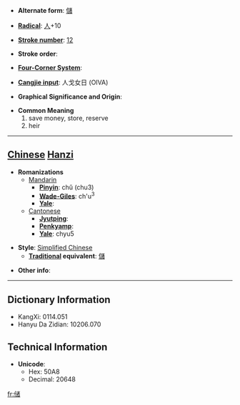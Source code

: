 * '''Alternate form''': [[儲]]

* '''[[Wiktionary:Chinese radical index| Radical]]''': [[Wiktionary:Chinese radical index 人|人]]+10

* '''[[Wiktionary:Chinese total strokes index|Stroke number]]''': [[Wiktionary:Chinese total strokes index 12|12]]

* '''Stroke order''': 

* '''[[Wiktionary:Chinese four corner index|Four-Corner System]]''': 

* '''[[Wiktionary:Chinese Cangjie index|Cangjie input]]''': 人戈女日 (OIVA)

* '''Graphical Significance and Origin''': 

* '''Common Meaning'''
*#save money, store, reserve
*# heir


----

== [[Chinese]] [[Hanzi]] ==

* '''Romanizations'''
** [[Mandarin]]
*** '''[[Pinyin]]''': chǔ (chu3)
*** '''[[Wade-Giles]]''': ch'u<sup>3</sup>
*** '''[[Yale]]''': 
**[[Cantonese]]
***'''[[Jyutping]]''':
***'''[[Penkyamp]]''': 
***'''[[Yale]]''': chyu5

* '''Style''': [[Simplified Chinese]] 
** '''[[Traditional Chinese|Traditional]] equivalent''': [[儲]]

* '''Other info''': 

----

== Dictionary Information ==

* KangXi: 0114.051
* Hanyu Da Zidian: 10206.070

== Technical Information ==

* '''Unicode''':
** Hex: 50A8
** Decimal: 20648

[[fr:储]]